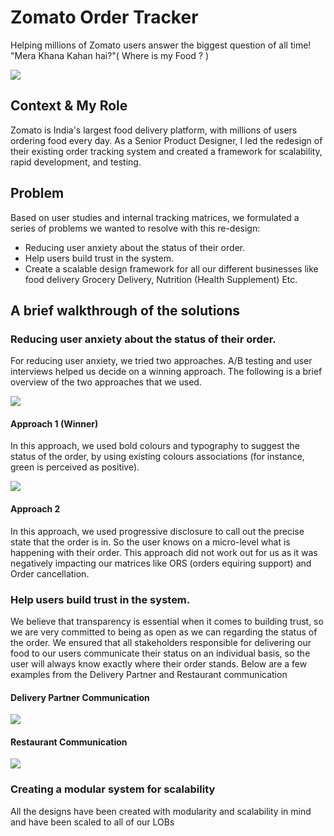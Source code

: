 

# Zomato Order Tracker

Helping millions of Zomato users answer the biggest question of all time! "Mera Khana Kahan hai?"( Where is my Food ? )

<Zoom>
  <img src="/zomato/crystal.png" />
</Zoom>

## Context & My Role

Zomato is India's largest food delivery platform, with millions of users ordering food every day. As a Senior Product Designer, I led the redesign of their existing order tracking system and created a framework for scalability, rapid development, and testing.

## Problem

Based on user studies and internal tracking matrices, we formulated a series of problems we wanted to resolve with this re-design:

- Reducing user anxiety about the status of their order.
- Help users build trust in the system.
- Create a scalable design framework for all our different businesses like food delivery Grocery Delivery, Nutrition (Health Supplement) Etc.

## A brief walkthrough of the solutions

### Reducing user anxiety about the status of their order.

For reducing user anxiety, we tried two approaches. A/B testing and user interviews helped us decide on a winning approach. The following is a brief overview of the two approaches that we used.

<Zoom>
  <img src="/zomato/one.png" />
</Zoom>

#### Approach 1 (Winner)

In this approach, we used bold colours and typography to suggest the status of the order, by using existing colours associations (for instance, green is perceived as positive).

<Zoom>
  <img src="/zomato/two.png" />
</Zoom>

#### Approach 2

In this approach, we used progressive disclosure to call out the precise state that the order is in. So the user knows on a micro-level what is happening with their order. This approach did not work out for us as it was negatively impacting our matrices like ORS (orders equiring support) and Order cancellation.

### Help users build trust in the system.

We believe that transparency is essential when it comes to building
trust, so we are very committed to being as open as we can regarding
the status of the order. We ensured that all stakeholders responsible
for delivering our food to our users communicate their status on an
individual basis, so the user will always know exactly where their
order stands. Below are a few examples from the Delivery Partner and
Restaurant communication

#### Delivery Partner Communication

<Zoom>
  <img src="/zomato/4.png" />
</Zoom>

#### Restaurant Communication

<Zoom>
  <img src="/zomato/5.png" />
</Zoom>

### Creating a modular system for scalability

All the designs have been created with modularity and scalability in
mind and have been scaled to all of our LOBs


